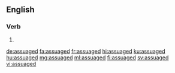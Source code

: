 ==English==

===Verb===
{{head|en|verb form}}

# {{en-past of|assuage}}

[[de:assuaged]]
[[fa:assuaged]]
[[fr:assuaged]]
[[hi:assuaged]]
[[ku:assuaged]]
[[hu:assuaged]]
[[mg:assuaged]]
[[ml:assuaged]]
[[fi:assuaged]]
[[sv:assuaged]]
[[vi:assuaged]]